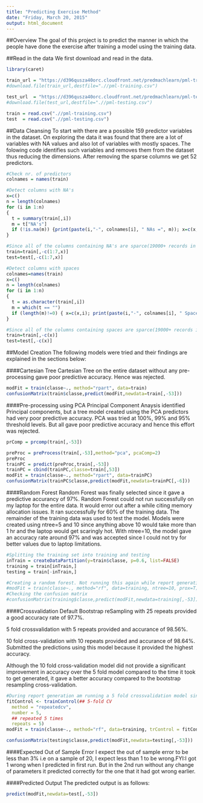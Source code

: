 ```yaml
---
title: "Predicting Exercise Method"
date: "Friday, March 20, 2015"
output: html_document
---
```


##Overview
The goal of this project is to predict the manner in which the people have done the exercise after training a model using the training data.

##Read in the data
We first download and read in the data.

```r
library(caret)
```
```r
train_url = "https://d396qusza40orc.cloudfront.net/predmachlearn/pml-training.csv" 
#download.file(train_url,destfile=".//pml-training.csv")

test_url  = "https://d396qusza40orc.cloudfront.net/predmachlearn/pml-testing.csv"
#download.file(test_url,destfile=".//pml-testing.csv")

train = read.csv(".//pml-training.csv")
test  = read.csv(".//pml-testing.csv")

```

##Data Cleansing
To start with there are a possible 159 predictor variables in the dataset. On exploring the data it was found that there are a lot of variables with NA values and also lot of variables with mostly spaces. The folowing code identifies such variables and removes them from the dataset thus reducing the dimensions. After removing the sparse columns we get 52 predictors.

```r
#Check nr. of predictors
colnames = names(train)

#Detect columns with NA's
x=c()
n = length(colnames)
for (i in 1:n)
{
  t = summary(train[,i])
  m = t["NA's"]
  if (!is.na(m)) {print(paste(i,"-", colnames[i], " NAs =", m)); x=c(x,i)}
}

#Since all of the columns containing NA's are sparce(19000+ records in each contain NA), remove them from the dataset
train=train[,-c(1:7,x)]
test=test[,-c(1:7,x)]

#Detect columns with spaces
colnames=names(train)
x=c()
n = length(colnames)
for (i in 1:n)
{
  t = as.character(train[,i])
  m = which(t == "")
  if (length(m)!=0) { x=c(x,i); print(paste(i,"-", colnames[i], " Spaces =", length(m)))}
}

#Since all of the columns containing spaces are sparce(19000+ records in each contain spaces), remove them from the dataset
train=train[,-c(x)]
test=test[,-c(x)]
```

##Model Creation
The following models were tried and their findings are explained in the sections below:

####Cartesian Tree
Cartesian Tree on the entire dataset without any pre-processing gave poor predictive accuracy. Hence was rejected.
```r
modFit = train(classe~., method="rpart", data=train)
confusionMatrix(train$classe,predict(modFit,newdata=train[,-53]))
```

####Pre-processing using PCA
Principal Component Anaysis identified Principal components, but a tree model created using the PCA predictors had very poor predictive accuracy.
PCA was tried at 100%, 99% and 95% threshold levels. But all gave poor predictive accuracy and hence this effort was rejected.

```r
prComp = prcomp(train[,-53])

preProc = preProcess(train[,-53],method="pca", pcaComp=2)
preProc
trainPC = predict(preProc,train[,-53])
trainPC = cbind(trainPC,classe=train[,53])
modFit = train(classe~., method="rpart", data=trainPC)
confusionMatrix(trainPC$classe,predict(modFit,newdata=trainPC[,-6]))
```

####Random Forest
Random Forest was finally selected since it gave a predictive accurancy of 97%. Random Forest could not run successfully on my laptop for the entire data. It would error out after a while citing memory allocation issues. It ran successfully for 60% of the training data. The remainder of the training data was used to test the model.
Models were created using ntree=5 and 10 since anything above 10 would take more than 1 hr and the laptop would get scaringly hot. With ntree=10, the model gave an accuracy rate around 97% and was accepted since I could not try for better values due to laptop limitations.

```r
#Splitting the training set into training and testing
inTrain = createDataPartition(y=train$classe, p=0.6, list=FALSE)
training = train[inTrain,]
testing = train[-inTrain,]

#Creating a random forest. Not running this again while report generation since it takes a long time. Just executing the final model in the section below
#modFit = train(classe~., method="rf", data=training, ntree=10, prox=T)
#Checking the confusion matrix
#confusionMatrix(training$classe,predict(modFit,newdata=training[,-53]))
```

####Crossvalidation
Default Bootstrap reSampling with 25 repeats provided a good accuracy rate of 97.7%. 

5 fold crossvalidation with 5 repeats provided and accurance of 98.56%. 

10 fold cross-validation with 10 repeats provided and accurance of 98.64%. Submitted the predictions using this model because it provided the highest accuracy. 

Although the 10 fold cross-validation model did not provide a significant improvement in accuracy over the 5 fold model compared to the time it took to get generated, it gave a better accuracy compared to the bootstrap resampling cross-validation. 

```r
#During report generation am running a 5 fold crossvalidation model since 10-fold model takes toooo long. The actual prediction was done with 10 fold cross-validation model.
fitControl <- trainControl(## 5-fold CV
  method = "repeatedcv",
  number = 5,
  ## repeated 5 times
  repeats = 5)
modFit = train(classe~., method="rf", data=training, trControl = fitControl, ntree=10, prox=T)
```

```r
confusionMatrix(testing$classe,predict(modFit,newdata=testing[,-53]))
```
####Expected Out of Sample Error
I expect the out of sample error to be less than 3% i.e on a sample of 20, I expect less than 1 to be wrong.FYI:I got 1 wrong when I predicted in first run. But in the 2nd run without any change of parameters it predicted correctly for the one that it had got wrong earlier. 

####Predicted Output
The predicted output is as follows:
```r
predict(modFit,newdata=test[,-53])
```
